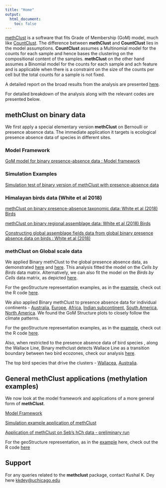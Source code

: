 ```yaml
---
title: "Home"
output:
  html_document:
    toc: false
---
```



[methClust](https://github.com/kkdey/methClust) is a software that fits Grade of Membership (GoM) model, much like [CountClust](https://bioconductor.org/packages/release/bioc/html/CountClust.html).
The difference between **methClust** and **CountClust** lies in the model assumptions. **CountClust** assumes a Multinomial model for the counts for each sample and hence bases the clustering on the compositional content of the samples. **methClust** on the other hand assumes a Binomial model for the counts for each sample and ach feature and is applicable when there is a constraint on the size of the counts per cell but the total counts for a sample is not fixed. 


A detailed report on the broad results from the analysis are presented [here](../talks/report.pdf).

For detailed breakdown of the analysis along with the relevant codes are presented below. 

## methClust on binary data

We first apply a special elementary version **methClust** on Bernoulli or presence absence data. The immediate application it targets is ecological presence absence data of species in different sites.

### Model Framework

[GoM model for binary presence-absence data : Model framework](binClust_model.html)

### Simulation Examples

[Simulation test of binary version of methClust with presence-absence data](methclust_grid_presence_absence.html)

### Himalayan birds data (White et al 2018)

[methClust on binary presence-absence taxonomic data: White et al (2018) Birds](ecostructure_fit.html)

[methClust on binary regional assemblage data: White et al (2018) Birds](methclust_himalayas.html)

[Constructing global assemblage fields data from global binary presence absence data on birds : White et al (2018)](create_assemblage_presence_absenceRmd.html)

### methClust on Global scale data

We applied Binary methClust to the global presence absence data, as demonstrated [here](methClust_global_assemblages.html) and [here](methClust_global_assemblages_2.html). This analysis fitted the model on the *Cells by Birds* data matrix. Alternatively, we can also fit the model on the *Birds by Cells* data matrix, as depicted [here](birds_cells_versus_cells_birds.html).

For the geoStructure representation examples, as in the [example](../output/geostructure_birds_globe_15_3.png), check out the R code [here](../code/geostructure_globe.R).


We also applied Binary methClust to presence absence data for individual continents - [Australia](methClust_Australia.html), [Europe](methClust_Europe.html), [Africa](methClust_Africa.html), [Indian subcontinent](methClust_India.html),
[South America](methclust_S_America.html), [North America](methclust_N_America.html).
We found the GoM Structure plots to closely follow the climate patterns. 

For the geoStructure representation examples, as in the [example](../output/Australia/geostructure_birds_6.png), check out the R code [here](../code/geostructure_australia.R). 

Also, when restricted to the presence absence data of bird species , along the Wallace Line, Binary methclust detects Wallace Line as a transition boundary between two bird ecozones, check our analysis [here](methClust_Wallacea.html).

The top bird species that drive the clusters - [Wallacea](wallace_line_driving_birds.html), [Australia](Australia_driving_birds.html).


## General methClust applications (methylation examples)

We now look at the model framework and applications of a more general form of **methClust**.

[Model Framework](methclust_model.html)

[Simulation example application of methClust](methclust_sim.html)

[Application of methClust on Seb's hCh data - preliminary run](methClust_hCh.html)

For the geoStructure representation, as in the [example](../output/methClust_hch_2.png) here, check out the R code [here](../code/geostructure_methclust_hCh.R)


## Support

For any queries related to the **methclust** package, contact Kushal K. Dey here [kkdey@uchicago.edu](kkdey@uchicago.edu)

